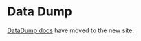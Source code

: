 
<Meta title="Components/Utilities/DataDump" />

# Data Dump

[DataDump docs](https://atlantis.getjobber.com/components/DataDump) have moved to the new site.
